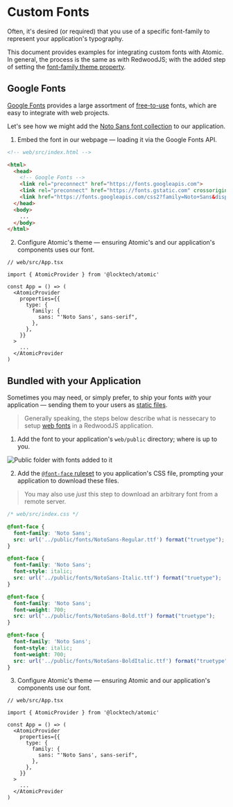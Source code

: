 
<Meta title="Guides/Custom Fonts" />

# Custom Fonts

Often, it's desired (or required) that you use of a specific font-family to represent your application's typography.

This document provides examples for integrating custom fonts with Atomic.
In general, the process is the same as with RedwoodJS; with the added step of setting the [font-family theme property](?path=/story/customize-theming--page#typography-font).

## Google Fonts

[Google Fonts](https://fonts.google.com/) provides a large assortment of [free-to-use](https://fonts.google.com/attribution) fonts, which are easy to integrate with web projects.

Let's see how we might add the [Noto Sans font collection](https://fonts.google.com/noto/specimen/Noto+Sans?noto.script=Latn) to our application.

1. Embed the font in our webpage — loading it via the Google Fonts API.

```html
<!-- web/src/index.html -->

<html>
  <head>
    <!-- Google Fonts -->
    <link rel="preconnect" href="https://fonts.googleapis.com">
    <link rel="preconnect" href="https://fonts.gstatic.com" crossorigin>
    <link href="https://fonts.googleapis.com/css2?family=Noto+Sans&display=swap" rel="stylesheet">
  </head>
  <body>
    ...
  </body>
</html>
```

2. Configure Atomic's theme — ensuring Atomic's and our application's components uses our font.

```tsx
// web/src/App.tsx

import { AtomicProvider } from '@locktech/atomic'

const App = () => (
  <AtomicProvider
    properties={{
      type: {
        family: {
          sans: "'Noto Sans', sans-serif",
        },
      },
    }}
  >
    ...
  </AtomicProvider
)
```

## Bundled with your Application

Sometimes you may need, or simply prefer, to ship your fonts _with_ your application —
sending them to your users as [static files](https://redwoodjs.com/docs/assets-and-files#directly-adding-assets-using-the-public-folder).

> Generally speaking, the steps below describe what is nessecary to setup [web fonts](https://developer.mozilla.org/en-US/docs/Learn/CSS/Styling_text/Web_fonts) in a RedwoodJS application.

1. Add the font to your application's `web/public` directory; where is up to you.

![Public folder with fonts added to it](https://user-images.githubusercontent.com/25166787/154778473-3b4f7ba3-5a64-408b-8568-21a4decd1961.png)

2. Add the [`@font-face` ruleset](https://developer.mozilla.org/en-US/docs/Web/CSS/@font-face) to you application's CSS file, prompting your application to download these files.

> You may also use _just_ this step to download an arbitrary font from a remote server.

```css
/* web/src/index.css */

@font-face {
  font-family: 'Noto Sans';
  src: url('../public/fonts/NotoSans-Regular.ttf') format("truetype");
}

@font-face {
  font-family: 'Noto Sans';
  font-style: italic;
  src: url('../public/fonts/NotoSans-Italic.ttf') format("truetype");
}

@font-face {
  font-family: 'Noto Sans';
  font-weight: 700;
  src: url('../public/fonts/NotoSans-Bold.ttf') format("truetype");
}

@font-face {
  font-family: 'Noto Sans';
  font-style: italic;
  font-weight: 700;
  src: url('../public/fonts/NotoSans-BoldItalic.ttf') format("truetype");
}
```

3. Configure Atomic's theme — ensuring Atomic and our application's components use our font.

```tsx
// web/src/App.tsx

import { AtomicProvider } from '@locktech/atomic'

const App = () => (
  <AtomicProvider
    properties={{
      type: {
        family: {
          sans: "'Noto Sans', sans-serif",
        },
      },
    }}
  >
    ...
  </AtomicProvider
)
```

